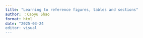 ```yaml
---
title: "Learning to reference figures, tables and sections"
author: ：Caoyu Shao
format: html
date: "2025-03-24
editor: visual
---
```


## 
